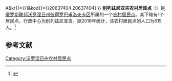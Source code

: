 {{Infobox Settlement
| official_name = 别列兹尼亚吉农村居民点
| native_name = Березняговское сельское поселение
| settlement_type = [[农村居民点|农村居民点]]
| subdivision_type = [[国家|国家]]
| subdivision_type1 = [[州_(俄罗斯)|州]]
| subdivision_type2 = [[区_(苏联)|区]]
| subdivision_name = {{RUS}}
| subdivision_name1 = [[沃罗涅日州|沃罗涅日州]]
| subdivision_name2 = [[彼得罗巴甫洛夫卡区|彼得罗巴甫洛夫卡区]]
| seat_type = 行政中心
| seat = 别列兹尼亚吉
| population_as_of=2016
| population_footnotes = <ref name=stat />
| population_total = 615
| coordinates_display = inline,title
| latd = 50.0018066 | latm =  | lats =  | latNS = N
| longd = 41.1101531 | longm =  | longs =  | longEW = E
| timezone = [[莫斯科时间|MSK]]
| utc_offset = +3
| blank_name = [[俄罗斯市政土地区划代码|OKTMO编码]]
| blank_info = [http://classif.spb.ru/classificators/view/tma.php?st{{=}}A&kr{{=}}1&kod{{=}}20637404 20637404]
}}
'''别列兹尼亚吉农村居民点'''（{{lang-ru|Березняговское сельское поселение}}）是[[俄罗斯联邦|俄罗斯联邦]][[沃罗涅日州|沃罗涅日州]][[彼得罗巴甫洛夫卡区|彼得罗巴甫洛夫卡区]]所属的一个[[农村居民点|农村居民点]]。其下辖有1个居民点，行政中心为别列兹尼亚吉。据2016年统计，该农村居民点的人口为615人。<ref name=stat>{{cite web | url = http://www.gks.ru/free_doc/doc_2016/bul_dr/mun_obr2016.rar | title = Численность населения Российской Федерации по муниципальным образованиям на 1 января 2016 года | language = ru | accessdate = 2017-01-02 | archive-date = 2019-05-13 | archive-url = https://web.archive.org/web/20190513150350/http://www.gks.ru/free_doc/doc_2016/bul_dr/mun_obr2016.rar | dead-url = no }}</ref>

== 参考文献 ==
{{reflist}}

{{Russia-stub}}

[[Category:沃罗涅日州农村居民点|Category:沃罗涅日州农村居民点]]